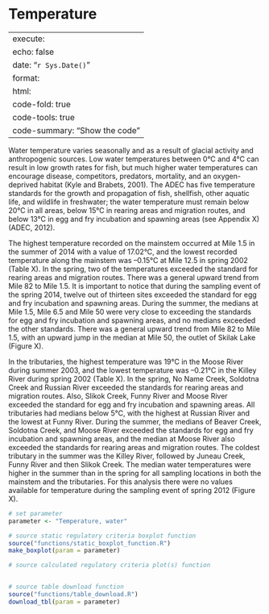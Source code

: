 # Temperature

---
execute:
  echo: false
date: "`r Sys.Date()`"
format:
  html:
    code-fold: true
    code-tools: true
    code-summary: "Show the code"
---

Water temperature varies seasonally and as a result of glacial activity and anthropogenic sources. Low water temperatures between 0°C and 4°C can result in low growth rates for fish, but much higher water temperatures can encourage disease, competitors, predators, mortality, and an oxygen-deprived habitat (Kyle and Brabets, 2001). The ADEC has five temperature standards for the growth and propagation of fish, shellfish, other aquatic life, and wildlife in freshwater; the water temperature must remain below 20°C in all areas, below 15°C in rearing areas and migration routes, and below 13°C in egg and fry incubation and spawning areas (see Appendix X) (ADEC, 2012).

The highest temperature recorded on the mainstem occurred at Mile 1.5 in the summer of 2014 with a value of 17.02°C, and the lowest recorded temperature along the mainstem was –0.15°C at Mile 12.5 in spring 2002 (Table X). In the spring, two of the temperatures exceeded the standard for rearing areas and migration routes. There was a general upward trend from Mile 82 to Mile 1.5. It is important to notice that during the sampling event of the spring 2014, twelve out of thirteen sites exceeded the standard for egg and fry incubation and spawning areas. During the summer, the medians at Mile 1.5, Mile 6.5 and Mile 50 were very close to exceeding the standards for egg and fry incubation and spawning areas, and no medians exceeded the other standards. There was a general upward trend from Mile 82 to Mile 1.5, with an upward jump in the median at Mile 50, the outlet of Skilak Lake (Figure X).

In the tributaries, the highest temperature was 19°C in the Moose River during summer 2003, and the lowest temperature was –0.21°C in the Killey River during spring 2002 (Table X). In the spring, No Name Creek, Soldotna Creek and Russian River exceeded the standards for rearing areas and migration routes. Also, Slikok Creek, Funny River and Moose River exceeded the standard for egg and fry incubation and spawning areas. All tributaries had medians below 5°C, with the highest at Russian River and the lowest at Funny River. During the summer, the medians of Beaver Creek, Soldotna Creek, and Moose River exceeded the standards for egg and fry incubation and spawning areas, and the median at Moose River also exceeded the standards for rearing areas and migration routes. The coldest tributary in the summer was the Killey River, followed by Juneau Creek, Funny River and then Slikok Creek. The median water temperatures were higher in the summer than in the spring for all sampling locations in both the mainstem and the tributaries. For this analysis there were no values available for temperature during the sampling event of spring 2012 (Figure X).


```r

# set parameter
parameter <- "Temperature, water"

# source static regulatory criteria boxplot function
source("functions/static_boxplot_function.R")
make_boxplot(param = parameter)

# source calculated regulatory criteria plot(s) function


# source table download function
source("functions/table_download.R")
download_tbl(param = parameter)

```
